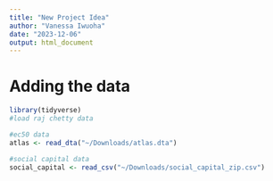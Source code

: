 ```yaml
---
title: "New Project Idea"
author: "Vanessa Iwuoha"
date: "2023-12-06"
output: html_document
---
```


# Adding the data 

```r
library(tidyverse)
#load raj chetty data

#ec50 data 
atlas <- read_dta("~/Downloads/atlas.dta")

#social capital data
social_capital <- read_csv("~/Downloads/social_capital_zip.csv")

```
